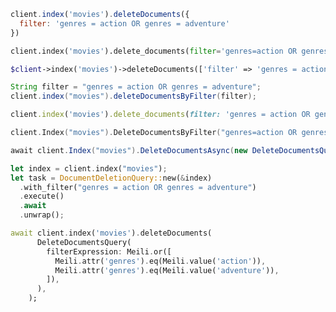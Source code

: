 <CodeGroup>

```javascript JS
client.index('movies').deleteDocuments({
  filter: 'genres = action OR genres = adventure'
})
```

```python Python
client.index('movies').delete_documents(filter='genres=action OR genres=adventure')
```

```php PHP
$client->index('movies')->deleteDocuments(['filter' => 'genres = action OR genres = adventure']);
```

```java Java
String filter = "genres = action OR genres = adventure";
client.index("movies").deleteDocumentsByFilter(filter);
```

```ruby Ruby
client.index('movies').delete_documents(filter: 'genres = action OR genres = adventure')
```

```go Go
client.Index("movies").DeleteDocumentsByFilter("genres=action OR genres=adventure")
```

```csharp C#
await client.Index("movies").DeleteDocumentsAsync(new DeleteDocumentsQuery() { Filter = "genres = action OR genres = adventure" });
```

```rust Rust
let index = client.index("movies");
let task = DocumentDeletionQuery::new(&index)
  .with_filter("genres = action OR genres = adventure")
  .execute()
  .await
  .unwrap();
```

```dart Dart
await client.index('movies').deleteDocuments(
      DeleteDocumentsQuery(
        filterExpression: Meili.or([
          Meili.attr('genres').eq(Meili.value('action')),
          Meili.attr('genres').eq(Meili.value('adventure')),
        ]),
      ),
    );
```
</CodeGroup>